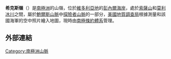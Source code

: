 {{coord|71|9|S|162|40|E|source:GNIS|display=title}}

'''希克斯嶺'''（{{lang-en|Hicks Ridge}}）是[[南極洲|南極洲]]的山嶺，位於[[維多利亞地|維多利亞地]]的[[彭內爾海岸|彭內爾海岸]]，處於[[索薩山|索薩山]]和[[莫利冰川|莫利冰川]]之間，屬於[[鮑爾斯山脈|鮑爾斯山脈]]中[[探險者山脈|探險者山脈]]的一部分，[[美國地質調查局|美國地質調查局]]根據測量和該國海軍的空中照片繪入地圖，現時由[[南極條約體系|南極條約體系]]管理。

==外部連結==
{{cite gnis | type = antarid | id = 6759| name = Hicks Ridge | accessdate = 2012-06-16}}

{{Antarctica-geo-stub}}
[[Category:南極洲山脈|Category:南極洲山脈]]